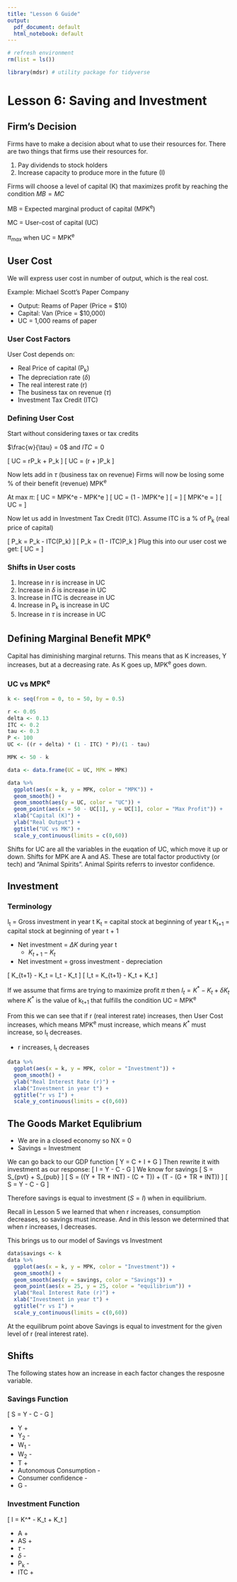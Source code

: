 ```yaml
---
title: "Lesson 6 Guide"
output:
  pdf_document: default
  html_notebook: default
---
```


```r
# refresh environment
rm(list = ls())

library(mdsr) # utility package for tidyverse
```

# Lesson 6: Saving and Investment

## Firm's Decision

Firms have to make a decision about what to use their resources for. There are two
things that firms use their resources for.

1. Pay dividends to stock holders
2. Increase capacity to produce more in the future (I)

Firms will choose a level of capital (K) that maximizes profit by reaching the
condition $MB = MC$

MB = Expected marginal product of capital (MPK^e^)

MC = User-cost of capital (UC)

$\pi_{max}$ when UC = MPK^e^

## User Cost

We will express user cost in number of output, which is the real cost.

Example: Michael Scott's Paper Company

* Output: Reams of Paper (Price = $10)
* Capital: Van (Price = $10,000)
* UC = 1,000 reams of paper

### User Cost Factors

User Cost depends on:

* Real Price of capital (P~k~)
* The depreciation rate ($\delta$)
* The real interest rate (r)
* The business tax on revenue ($\tau$)
* Investment Tax Credit (ITC)

### Defining User Cost

Start without considering taxes or tax credits

$\frac{w}{\tau} = 0$ and $ITC = 0$

\[
UC = rP_k + \delta P_k
\]
\[
UC = (r + \delta)P_k
\]

Now lets add in $\tau$ (business tax on revenue) Firms will now be losing some %
of their benefit (revenue) MPK^e^

At max $\pi$:
\[
UC = MPK^e - \tau MPK^e
\]
\[
UC = (1 - \tau)MPK^e
\]
\[
\frac{(r + \delta)P_k}{1 - \tau} = \frac{(1 - \tau)MPK^e}{1 - \tau}
\]
\[
MPK^e = \frac{(r + \delta)P_k}{1 - \tau}
\]
\[
UC = \frac{(r + \delta)P_k}{1 - \tau}
\]

Now let us add in Investment Tax Credit (ITC). Assume ITC is a % of P~k~ (real price
of capital)

\[
P_k = P_k - ITC(P_k)
\]
\[
P_k = (1 - ITC)P_k
\]
Plug this into our user cost we get:
\[
UC = \frac{(r + \delta)(1 - ITC)P_k}{(1 - \tau)}
\]

### Shifts in User costs

1. Increase in r is increase in UC
2. Increase in $\delta$ is increase in UC
3. Increase in ITC is decrease in UC
4. Increase in P~k~ is increase in UC
5. Increase in $\tau$ is increase in UC

## Defining Marginal Benefit MPK^e^

Capital has diminishing marginal returns. This means that as K increases, Y increases,
but at a decreasing rate. As K goes up, MPK^e^ goes down.

### UC vs MPK^e^

```r
k <- seq(from = 0, to = 50, by = 0.5)

r <- 0.05
delta <- 0.13
ITC <- 0.2
tau <- 0.3
P <- 100
UC <- ((r + delta) * (1 - ITC) * P)/(1 - tau)

MPK <- 50 - k

data <- data.frame(UC = UC, MPK = MPK)

data %>%
  ggplot(aes(x = k, y = MPK, color = "MPK")) +
  geom_smooth() +
  geom_smooth(aes(y = UC, color = "UC")) +
  geom_point(aes(x = 50 - UC[1], y = UC[1], color = "Max Profit")) +
  xlab("Capital (K)") +
  ylab("Real Output") +
  ggtitle("UC vs MK") +
  scale_y_continuous(limits = c(0,60))
```

Shifts for UC are all the variables in the euqation of UC, which move it up or down.
Shifts for MPK are A and AS. These are total factor productivty (or tech) and "Animal Spirits".
Animal Spirits referrs to investor confidence.

## Investment

### Terminology

I~t~ = Gross investment in year t
K~t~ = capital stock at beginning of year t
K~t+1~ = capital stock at beginning of year t + 1

* Net investment = $\Delta K$ during year t
    + $K_{t+1} - K_t$
* Net investment = gross investment - depreciation

\[
K_{t+1} - K_t = I_t - \delta K_t
\]
\[
I_t = K_{t+1} - K_t + \delta K_t
\]

If we assume that firms are trying to maximize profit $\pi$ then $I_t = K^* - K_t + \delta K_t$
where $K^*$ is the value of k~t+1~ that fulfills the condition UC = MPK^e^

From this we can see that if r (real interest rate) increases, then User Cost increases,
which means MPK^e^ must increase, which means $K^*$ must increase, so I~t~ decreases.

* r increases, I~t~ decreases

```r
data %>%
  ggplot(aes(x = k, y = MPK, color = "Investment")) +
  geom_smooth() +
  ylab("Real Interest Rate (r)") +
  xlab("Investment in year t") +
  ggtitle("r vs I") +
  scale_y_continuous(limits = c(0,60))
```


## The Goods Market Equlibrium

* We are in a closed economy so NX = 0
* Savings = Investment

We can go back to our GDP function
\[
Y = C + I + G
\]
Then rewrite it with investment as our response:
\[
I = Y - C - G
\]
We know for savings
\[
S = S_{pvt} + S_{pub}
\]
\[
S = ((Y + TR + INT) - (C + T)) + (T - (G + TR + INT))
\]
\[
S = Y - C - G
\]

Therefore savings is equal to investment ($S = I$) when in equilibrium.

Recall in Lesson 5 we learned that when r increases, consumption decreases, so savings
must increase. And in this lesson we determined that when r increases, I decreases.

This brings us to our model of Savings vs Investment

```r
data$savings <- k
data %>%
  ggplot(aes(x = k, y = MPK, color = "Investment")) +
  geom_smooth() +
  geom_smooth(aes(y = savings, color = "Savings")) +
  geom_point(aes(x = 25, y = 25, color = "equilibrium")) +
  ylab("Real Interest Rate (r)") +
  xlab("Investment in year t") +
  ggtitle("r vs I") +
  scale_y_continuous(limits = c(0,60))
```

At the equilibrum point above Savings is equal to investment for the given level
of r (real interest rate).

## Shifts

The following states how an increase in each factor changes the resposne variable.

### Savings Function
\[
S = Y - C - G
\]

* Y +
* Y~2~ -
* W~1~ -
* W~2~ -
* T +
* Autonomous Consumption -
* Consumer confidence -
* G -

### Investment Function

\[
I = K^* - K_t + \delta K_t
\]

* A +
* AS +
* $\tau$ -
* $\delta$ -
* P~k~ -
* ITC +





